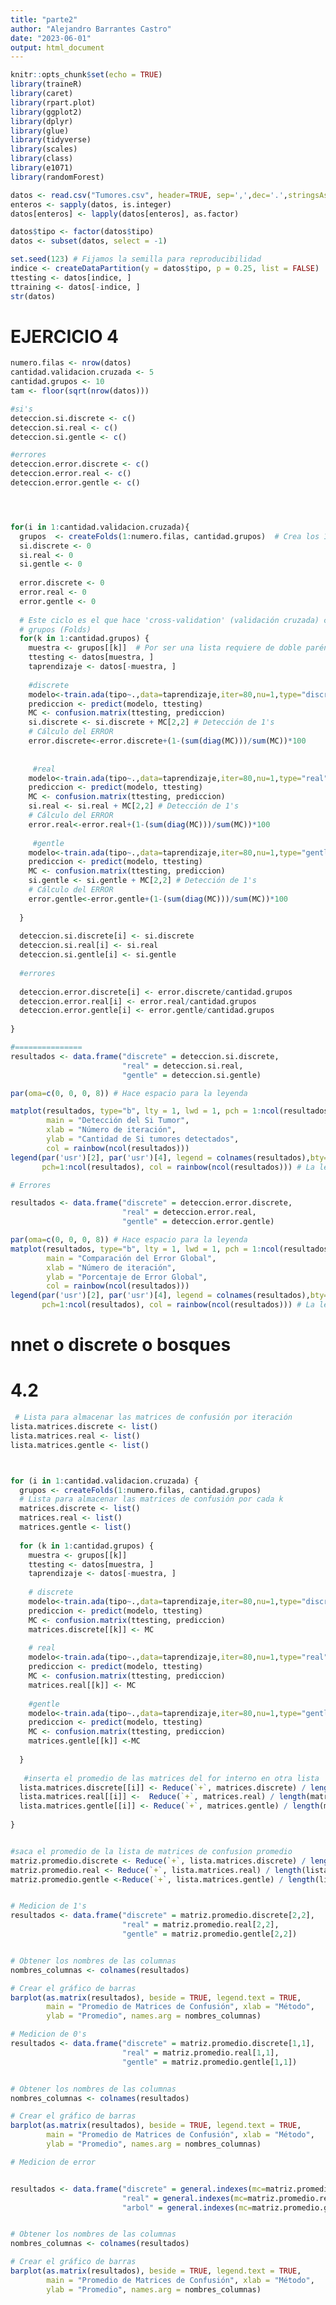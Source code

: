 ---
title: "parte2"
author: "Alejandro Barrantes Castro"
date: "2023-06-01"
output: html_document
---

```{r setup, include=FALSE}
knitr::opts_chunk$set(echo = TRUE)
library(traineR)
library(caret)
library(rpart.plot)
library(ggplot2)
library(dplyr)
library(glue)
library(tidyverse)
library(scales)
library(class)
library(e1071)
library(randomForest)
```



```{r}

datos <- read.csv("Tumores.csv", header=TRUE, sep=',',dec='.',stringsAsFactors = T)
enteros <- sapply(datos, is.integer)
datos[enteros] <- lapply(datos[enteros], as.factor)

datos$tipo <- factor(datos$tipo)
datos <- subset(datos, select = -1)

set.seed(123) # Fijamos la semilla para reproducibilidad
indice <- createDataPartition(y = datos$tipo, p = 0.25, list = FALSE)
ttesting <- datos[indice, ]
ttraining <- datos[-indice, ]
str(datos)

```

# EJERCICIO 4

```{r}
numero.filas <- nrow(datos)
cantidad.validacion.cruzada <- 5
cantidad.grupos <- 10
tam <- floor(sqrt(nrow(datos))) 

#si's
deteccion.si.discrete <- c()
deteccion.si.real <- c()
deteccion.si.gentle <- c()

#errores
deteccion.error.discrete <- c()
deteccion.error.real <- c()
deteccion.error.gentle <- c()




for(i in 1:cantidad.validacion.cruzada){
  grupos  <- createFolds(1:numero.filas, cantidad.grupos)  # Crea los 10 grupos
  si.discrete <- 0
  si.real <- 0
  si.gentle <- 0
  
  error.discrete <- 0
  error.real <- 0
  error.gentle <- 0
  
  # Este ciclo es el que hace 'cross-validation' (validación cruzada) con 10
  # grupos (Folds)
  for(k in 1:cantidad.grupos) {
    muestra <- grupos[[k]]  # Por ser una lista requiere de doble paréntesis
    ttesting <- datos[muestra, ]
    taprendizaje <- datos[-muestra, ]
    
    #discrete
    modelo<-train.ada(tipo~.,data=taprendizaje,iter=80,nu=1,type="discrete")
    prediccion <- predict(modelo, ttesting)
    MC <- confusion.matrix(ttesting, prediccion)
    si.discrete <- si.discrete + MC[2,2] # Detección de 1's
    # Cálculo del ERROR
    error.discrete<-error.discrete+(1-(sum(diag(MC)))/sum(MC))*100
    
    
     #real
    modelo<-train.ada(tipo~.,data=taprendizaje,iter=80,nu=1,type="real")
    prediccion <- predict(modelo, ttesting)
    MC <- confusion.matrix(ttesting, prediccion)
    si.real <- si.real + MC[2,2] # Detección de 1's
    # Cálculo del ERROR
    error.real<-error.real+(1-(sum(diag(MC)))/sum(MC))*100
    
     #gentle
    modelo<-train.ada(tipo~.,data=taprendizaje,iter=80,nu=1,type="gentle")
    prediccion <- predict(modelo, ttesting)
    MC <- confusion.matrix(ttesting, prediccion)
    si.gentle <- si.gentle + MC[2,2] # Detección de 1's
    # Cálculo del ERROR
    error.gentle<-error.gentle+(1-(sum(diag(MC)))/sum(MC))*100
    
  }
  
  deteccion.si.discrete[i] <- si.discrete
  deteccion.si.real[i] <- si.real
  deteccion.si.gentle[i] <- si.gentle
  
  #errores
  
  deteccion.error.discrete[i] <- error.discrete/cantidad.grupos
  deteccion.error.real[i] <- error.real/cantidad.grupos
  deteccion.error.gentle[i] <- error.gentle/cantidad.grupos
  
}

#===============
resultados <- data.frame("discrete" = deteccion.si.discrete,
                         "real" = deteccion.si.real,
                         "gentle" = deteccion.si.gentle)

par(oma=c(0, 0, 0, 8)) # Hace espacio para la leyenda

matplot(resultados, type="b", lty = 1, lwd = 1, pch = 1:ncol(resultados),
        main = "Detección del Si Tumor", 
        xlab = "Número de iteración",
        ylab = "Cantidad de Si tumores detectados",
        col = rainbow(ncol(resultados)))
legend(par('usr')[2], par('usr')[4], legend = colnames(resultados),bty='n', xpd=NA,
       pch=1:ncol(resultados), col = rainbow(ncol(resultados))) # La leyenda

# Errores

resultados <- data.frame("discrete" = deteccion.error.discrete,
                         "real" = deteccion.error.real,
                         "gentle" = deteccion.error.gentle)

par(oma=c(0, 0, 0, 8)) # Hace espacio para la leyenda
matplot(resultados, type="b", lty = 1, lwd = 1, pch = 1:ncol(resultados),
        main = "Comparación del Error Global", 
        xlab = "Número de iteración",
        ylab = "Porcentaje de Error Global",
        col = rainbow(ncol(resultados)))
legend(par('usr')[2], par('usr')[4], legend = colnames(resultados),bty='n', xpd=NA, cex = 0.8,
       pch=1:ncol(resultados), col = rainbow(ncol(resultados))) # La leyenda
```

# nnet o discrete o bosques
# 4.2

```{r}
 # Lista para almacenar las matrices de confusión por iteración
lista.matrices.discrete <- list() 
lista.matrices.real <- list()  
lista.matrices.gentle <- list()



for (i in 1:cantidad.validacion.cruzada) {
  grupos <- createFolds(1:numero.filas, cantidad.grupos)
  # Lista para almacenar las matrices de confusión por cada k
  matrices.discrete <- list()  
  matrices.real <- list() 
  matrices.gentle <- list() 
  
  for (k in 1:cantidad.grupos) {
    muestra <- grupos[[k]]
    ttesting <- datos[muestra, ]
    taprendizaje <- datos[-muestra, ]
    
    # discrete
    modelo<-train.ada(tipo~.,data=taprendizaje,iter=80,nu=1,type="discrete")
    prediccion <- predict(modelo, ttesting)
    MC <- confusion.matrix(ttesting, prediccion)
    matrices.discrete[[k]] <- MC
    
    # real
    modelo<-train.ada(tipo~.,data=taprendizaje,iter=80,nu=1,type="real")
    prediccion <- predict(modelo, ttesting)
    MC <- confusion.matrix(ttesting, prediccion)
    matrices.real[[k]] <- MC
    
    #gentle
    modelo<-train.ada(tipo~.,data=taprendizaje,iter=80,nu=1,type="gentle")
    prediccion <- predict(modelo, ttesting)
    MC <- confusion.matrix(ttesting, prediccion)
    matrices.gentle[[k]] <-MC
    
  }
  
   #inserta el promedio de las matrices del for interno en otra lista
  lista.matrices.discrete[[i]] <- Reduce(`+`, matrices.discrete) / length(matrices.discrete)
  lista.matrices.real[[i]] <-  Reduce(`+`, matrices.real) / length(matrices.real)
  lista.matrices.gentle[[i]] <- Reduce(`+`, matrices.gentle) / length(matrices.gentle)
  
}


#saca el promedio de la lista de matrices de confusion promedio
matriz.promedio.discrete <- Reduce(`+`, lista.matrices.discrete) / length(lista.matrices.discrete)
matriz.promedio.real <- Reduce(`+`, lista.matrices.real) / length(lista.matrices.real)
matriz.promedio.gentle <-Reduce(`+`, lista.matrices.gentle) / length(lista.matrices.gentle)


# Medicion de 1's
resultados <- data.frame("discrete" = matriz.promedio.discrete[2,2],
                         "real" = matriz.promedio.real[2,2],
                         "gentle" = matriz.promedio.gentle[2,2])


# Obtener los nombres de las columnas
nombres_columnas <- colnames(resultados)

# Crear el gráfico de barras
barplot(as.matrix(resultados), beside = TRUE, legend.text = TRUE,
        main = "Promedio de Matrices de Confusión", xlab = "Método",
        ylab = "Promedio", names.arg = nombres_columnas)
```


```{r}
# Medicion de 0's
resultados <- data.frame("discrete" = matriz.promedio.discrete[1,1],
                         "real" = matriz.promedio.real[1,1],
                         "gentle" = matriz.promedio.gentle[1,1])


# Obtener los nombres de las columnas
nombres_columnas <- colnames(resultados)

# Crear el gráfico de barras
barplot(as.matrix(resultados), beside = TRUE, legend.text = TRUE,
        main = "Promedio de Matrices de Confusión", xlab = "Método",
        ylab = "Promedio", names.arg = nombres_columnas)
```

```{r}
# Medicion de error


resultados <- data.frame("discrete" = general.indexes(mc=matriz.promedio.discrete)$overall.error,
                         "real" = general.indexes(mc=matriz.promedio.real)$overall.error,
                         "arbol" = general.indexes(mc=matriz.promedio.gentle)$overall.error)


# Obtener los nombres de las columnas
nombres_columnas <- colnames(resultados)

# Crear el gráfico de barras
barplot(as.matrix(resultados), beside = TRUE, legend.text = TRUE,
        main = "Promedio de Matrices de Confusión", xlab = "Método",
        ylab = "Promedio", names.arg = nombres_columnas)
```

